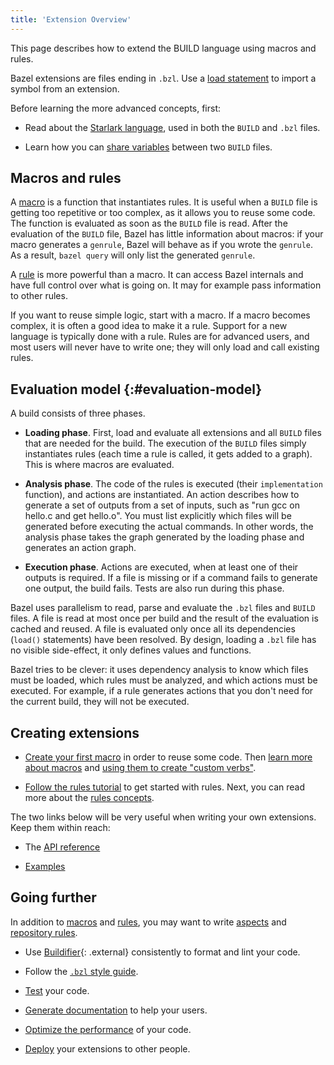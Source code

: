 ```yaml
---
title: 'Extension Overview'
---
```


<!-- [TOC] -->

This page describes how to extend the BUILD language using macros
and rules.

Bazel extensions are files ending in `.bzl`. Use a
[load statement](/versions/6.4.0/concepts/build-files#load) to import a symbol from an extension.

Before learning the more advanced concepts, first:

* Read about the [Starlark language](/versions/6.4.0/rules/language), used in both the
  `BUILD` and `.bzl` files.

* Learn how you can [share variables](/versions/6.4.0/rules/tutorial-sharing-variables)
  between two `BUILD` files.

## Macros and rules

A [macro](/versions/6.4.0/rules/macros) is a function that instantiates rules. It is useful when a
`BUILD` file is getting too repetitive or too complex, as it allows you to reuse
some code. The function is evaluated as soon as the `BUILD` file is read. After
the evaluation of the `BUILD` file, Bazel has little information about macros:
if your macro generates a `genrule`, Bazel will behave as if you wrote the
`genrule`. As a result, `bazel query` will only list the generated `genrule`.

A [rule](/versions/6.4.0/rules/rules) is more powerful than a macro. It can access Bazel
internals and have full control over what is going on. It may for example pass
information to other rules.

If you want to reuse simple logic, start with a macro. If a macro becomes
complex, it is often a good idea to make it a rule. Support for a new language
is typically done with a rule. Rules are for advanced users, and most
users will never have to write one; they will only load and call existing
rules.

## Evaluation model {:#evaluation-model}

A build consists of three phases.

* **Loading phase**. First, load and evaluate all extensions and all `BUILD`
  files that are needed for the build. The execution of the `BUILD` files simply
  instantiates rules (each time a rule is called, it gets added to a graph).
  This is where macros are evaluated.

* **Analysis phase**. The code of the rules is executed (their `implementation`
  function), and actions are instantiated. An action describes how to generate
  a set of outputs from a set of inputs, such as "run gcc on hello.c and get
  hello.o". You must list explicitly which files will be generated before
  executing the actual commands. In other words, the analysis phase takes
  the graph generated by the loading phase and generates an action graph.

* **Execution phase**. Actions are executed, when at least one of their outputs is
  required. If a file is missing or if a command fails to generate one output,
  the build fails. Tests are also run during this phase.

Bazel uses parallelism to read, parse and evaluate the `.bzl` files and `BUILD`
files. A file is read at most once per build and the result of the evaluation is
cached and reused. A file is evaluated only once all its dependencies (`load()`
statements) have been resolved. By design, loading a `.bzl` file has no visible
side-effect, it only defines values and functions.

Bazel tries to be clever: it uses dependency analysis to know which files must
be loaded, which rules must be analyzed, and which actions must be executed. For
example, if a rule generates actions that you don't need for the current build,
they will not be executed.

## Creating extensions

* [Create your first macro](/versions/6.4.0/rules/tutorial-creating-a-macro) in order to
  reuse some code. Then [learn more about macros](/versions/6.4.0/rules/macros) and
  [using them to create "custom verbs"](/versions/6.4.0/rules/tutorial-custom-verbs).

* [Follow the rules tutorial](/versions/6.4.0/rules/rules-tutorial) to get started with rules.
  Next, you can read more about the [rules concepts](/versions/6.4.0/rules/rules).

The two links below will be very useful when writing your own extensions. Keep
them within reach:

* The [API reference](/versions/6.4.0/rules/lib/starlark-overview)

* [Examples](https://github.com/bazelbuild/examples/tree/master/rules)

## Going further

In addition to [macros](/versions/6.4.0/rules/macros) and [rules](/versions/6.4.0/rules/rules), you may want to write
[aspects](/versions/6.4.0/rules/aspects) and [repository rules](/versions/6.4.0/rules/repository_rules).

* Use [Buildifier](https://github.com/bazelbuild/buildtools){: .external}
  consistently to format and lint your code.

* Follow the [`.bzl` style guide](/versions/6.4.0/rules/bzl-style).

* [Test](/versions/6.4.0/rules/testing) your code.

* [Generate documentation](https://skydoc.bazel.build/) to help your users.

* [Optimize the performance](/versions/6.4.0/rules/performance) of your code.

* [Deploy](/versions/6.4.0/rules/deploying) your extensions to other people.
